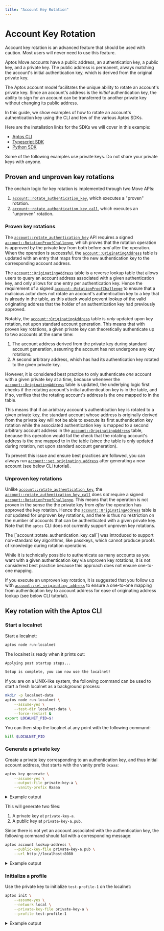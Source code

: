 ```yaml
---
title: "Account Key Rotation"
---
```



# Account Key Rotation

<Callout type="warning">
  Account key rotation is an advanced feature that should be used with caution.
  Most users will never need to use this feature.
</Callout>

Aptos Move accounts have a public address, an authentication key, a public key,
and a private key. The public address is permanent, always matching the
account's initial authentication key, which is derived from the original private
key.

The Aptos account model facilitates the unique ability to rotate an account's
private key. Since an account's address is the _initial_ authentication key, the
ability to sign for an account can be transferred to another private key without
changing its public address.

In this guide, we show examples of how to rotate an account's authentication key
using the CLI and few of the various Aptos SDKs.

Here are the installation links for the SDKs we will cover in this example:

- [Aptos CLI](../cli.mdx)
- [Typescript SDK](../sdks/ts-sdk.mdx)
- [Python SDK](../sdks/python-sdk.mdx)

<Callout type="warning">
Some of the following examples use private keys. Do not share your private
keys with anyone.
</Callout>

## Proven and unproven key rotations

The onchain logic for key rotation is implemented through two Move APIs:

1. [`account::rotate_authentication_key`], which executes a "proven" rotation.
1. [`account::rotate_authentication_key_call`], which executes an "unproven"
   rotation.

### Proven key rotations

The [`account::rotate_authentication_key`] API requires a signed
[`account::RotationProofChallenge`], which proves that the rotation operation is
approved by the private key from both before _and_ after the operation. When the
operation is successful, the [`account::OriginatingAddress`] table is updated
with an entry that maps from the new authentication key to the corresponding
account address.

The [`account::OriginatingAddress`] table is a reverse lookup table that allows
users to query an account address associated with a given authentication key,
and only allows for one entry per authentication key. Hence the requirement of a
signed [`account::RotationProofChallenge`] to ensure that a malicious actor does
not rotate an account's authentication key to a key that is already in the
table, as this attack would prevent lookup of the valid originating address that
the holder of an authentication key had previously approved.

Notably, the [`account::OriginatingAddress`] table is _only_ updated upon key
rotation, not upon standard account generation. This means that with proven key
rotations, a given private key can theoretically authenticate up to two accounts
at the same time:

1. The account address derived from the private key during standard account
   generation, assuming the account has not undergone any key rotations.
1. A second arbitrary address, which has had its authentication key rotated to
   the given private key.

However, it is considered best practice to only authenticate _one_ account with
a given private key at a time, because whenever the
[`account::OriginatingAddress`] table is updated, the underlying logic first
checks if the rotating account's initial authentication key is in the table, and
if so, verifies that the rotating account's address is the one mapped to in the
table.

This means that if an arbitrary account's authentication key is rotated to
a given private key, the standard account whose address is originally derived
from the private key will not be able to execute its first authentication key
rotation while the associated authentication key is mapped to a second arbitrary
account address in the [`account::OriginatingAddress`] table, because this
operation would fail the check that the rotating account's address is the one
mapped to in the table (since the table is only updated during rotation, not
upon standard account generation).

To prevent this issue and ensure best practices are followed, you can always run
[`account::set_originating_address`] after generating a new account (see below
CLI tutorial).

### Unproven key rotations

Unlike [`account::rotate_authentication_key`], the
[`account::rotate_authentication_key_call`] does _not_ require a signed
[`account::RotationProofChallenge`]. This means that the operation is not proven
in the sense the the private key from _after_ the operation has approved the
key rotation. Hence the [`account::OriginatingAddress`] table is _not_ updated
for unproven key rotations, and there is thus no restriction on the number of
accounts that can be authenticated with a given private key. Note that the
`aptos` CLI does not currently support unproven key rotations.

<Callout type="info" emoji="🧠">
The [`account::rotate_authentication_key_call`] was introduced to support
non-standard key algorithms, like passkeys, which cannot produce proofs of
knowledge during rotation operations.
</Callout>

While it is technically possible to authenticate as many accounts as you want
with a given authentication key via unproven key rotations, it is not considered
best practice because this approach does not ensure one-to-one mapping.

If you execute an unproven key rotation, it is suggested that you follow up with
[`account::set_originating_address`] to ensure a one-to-one mapping from
authentication key to account address for ease of originating address lookup
(see below CLI tutorial).

## Key rotation with the Aptos CLI

<Steps>

### Start a localnet

Start a localnet:

```sh filename="Terminal"
aptos node run-localnet
```

The localnet is ready when it prints out:

```sh filename="Terminal"
Applying post startup steps...

Setup is complete, you can now use the localnet!
```

<Callout type="info" emoji="🧠">
If you are on a UNIX-like system, the following command can be used to start a
fresh localnet as a background process:

```sh filename="Terminal"
mkdir -p localnet-data
aptos node run-localnet \
    --assume-yes \
    --test-dir localnet-data \
    --force-restart &
export LOCALNET_PID=$!
```

You can then stop the localnet at any point with the following command:

```sh filename="Terminal"
kill $LOCALNET_PID
```

</Callout>

### Generate a private key

Create a private key corresponding to an authentication key, and thus initial
account address, that starts with the vanity prefix `0xaaa`:

```sh filename="Terminal"
aptos key generate \
    --assume-yes \
    --output-file private-key-a \
    --vanity-prefix 0xaaa
```

<details>
<summary>Example output</summary>
```sh filename="Terminal"
{
  "Result": {
    "Account Address:": "0xaaa5131b4d3fcef8d33ee465c4ee65727e36039f283455be87b1164200572e5b",
    "PublicKey Path": "private-key-a.pub",
    "PrivateKey Path": "private-key-a"
  }
}
```
</details>

This will generate two files:

1. A private key at `private-key-a`.
1. A public key at `private-key-a.pub`.

Since there is not yet an account associated with the authentication key, the
following command should fail with a corresponding message:

```sh filename="Terminal"
aptos account lookup-address \
    --public-key-file private-key-a.pub \
    --url http://localhost:8080
```

<details>
<summary>Example output</summary>
```sh filename="Terminal"
{
  "Error": "API error: API error Error(AccountNotFound): Account not found by Address(0xaaafb224eb00e4d0ef520ce02038ede850893622562a4189b7f6e5d94454ccd9) and Ledger version(1206)"
}
```
</details>

### Initialize a profile

Use the private key to initialize `test-profile-1` on the localnet:

```sh filename="Terminal"
aptos init \
    --assume-yes \
    --network local \
    --private-key-file private-key-a \
    --profile test-profile-1
```

<details>
<summary>Example output</summary>
```sh filename="Terminal"
Configuring for profile test-profile-1
Configuring for network Local
Using command line argument for private key
Account 0xaaa5131b4d3fcef8d33ee465c4ee65727e36039f283455be87b1164200572e5b doesn\'t exist, creating it and funding it with 100000000 Octas
Account 0xaaa5131b4d3fcef8d33ee465c4ee65727e36039f283455be87b1164200572e5b funded successfully

---
Aptos CLI is now set up for account 0xaaa5131b4d3fcef8d33ee465c4ee65727e36039f283455be87b1164200572e5b as profile test-profile-1!  Run `aptos --help` for more information about commands
{
  "Result": "Success"
}
```
</details>

Note that you can always view the profile with:

```sh filename="Terminal"
aptos config show-profiles --profile test-profile-1
```

<details>
<summary>Example output</summary>
```sh filename="Terminal"
{
  "Result": {
    "test-profile-1": {
      "has_private_key": true,
      "public_key": "0xe0bfe46f41c5be40e7a068e8dff4d6016126b226d947a39262f5b2347217a7e3",
      "account": "aaa5131b4d3fcef8d33ee465c4ee65727e36039f283455be87b1164200572e5b",
      "rest_url": "http://localhost:8080",
      "faucet_url": "http://localhost:8081"
    }
  }
}
```
</details>

However, this will not show the private key, which is hidden by default. If you
would like to show the private key:

```sh filename="Terminal"
aptos config show-private-key --profile test-profile-1
```

<details>
<summary>Example output</summary>
```sh filename="Terminal"
{
  "Result": "0xcc3b0c38ad99e171263a7af930464313d1fb105d0d8e6a4b13f9b1140563a7dd"
}
```
</details>

### Look up address

Now that there is an onchain account associated with the authentication key,
you can look up the account address using `aptos account lookup-address`:

```sh filename="Terminal"
aptos account lookup-address \
    --public-key-file private-key-a.pub \
    --url http://localhost:8080
```

<details>
<summary>Example output</summary>
```sh filename="Terminal"
{
  "Result": "aaa5131b4d3fcef8d33ee465c4ee65727e36039f283455be87b1164200572e5b"
}
```
</details>

Store this address in a shell variable:

```sh filename="Terminal"
ADDRESS_A=aaa...
```

<Callout type="info" emoji="🧠">
If you are using a UNIX-like machine that has `jq`, you can easily store the account address via:

```sh filename="Terminal"
export ADDRESS_A=$(
    aptos account lookup-address \
        --public-key-file private-key-a.pub \
        --url http://localhost:8080 \
            | jq -r '.Result'
)
echo $ADDRESS_A
```
</Callout>

### Look up authentication key

Recall that the address of an account is identical to its authentication key
when it is initially created, which means that the account address `aaa...` is
identical to the account's authentication key:

```sh filename="Terminal"
aptos move view \
    --args address:$ADDRESS_A \
    --function-id 0x1::account::get_authentication_key \
    --url http://localhost:8080
```

<details>
<summary>Example output</summary>
```sh filename="Terminal"
{
  "Result": [
    "0xaaa5131b4d3fcef8d33ee465c4ee65727e36039f283455be87b1164200572e5b"
  ]
}
```
</details>

Hence, store the authentication key in a shell variable:

```sh
AUTH_KEY_A=$ADDRESS_A
```

Note, however, since the account has not yet had its authentication key rotated,
there is no corresponding entry in the [`account::OriginatingAddress`] table:

```sh filename="Terminal"
aptos move view \
    --args address:$AUTH_KEY_A \
    --function-id 0x1::account::originating_address \
    --url http://localhost:8080
```

<details>
<summary>Example output</summary>
```sh filename="Terminal"
{
  "Result": [
    {
      "vec": []
    }
  ]
}
```
</details>

### Set originating address

To ensure an entry in the [`account::OriginatingAddress`] table for this new account,
you can run [`account::set_originating_address`]:

```sh filename="Terminal"
aptos move run \
    --assume-yes \
    --function-id 0x1::account::set_originating_address \
    --profile test-profile-1
```

<details>
<summary>Example output</summary>
```sh filename="Terminal"
{
  "Result": {
    "transaction_hash": "0x216992ef37a3c2f42aa9f8fed8f94d9f945a00e952dfe96b46123bb5c387ab6c",
    "gas_used": 444,
    "gas_unit_price": 100,
    "sender": "aaa5131b4d3fcef8d33ee465c4ee65727e36039f283455be87b1164200572e5b",
    "sequence_number": 0,
    "success": true,
    "timestamp_us": 1717809169531279,
    "version": 3268,
    "vm_status": "Executed successfully"
  }
}
```
</details>

Then you should see an entry in the [`account::OriginatingAddress`] table:

```sh filename="Terminal"
aptos move view \
    --args address:$AUTH_KEY_A \
    --function-id 0x1::account::originating_address \
    --url http://localhost:8080
```

<details>
<summary>Example output</summary>
```sh filename="Terminal"
{
  "Result": [
    {
      "vec": [
        "0xaaa5131b4d3fcef8d33ee465c4ee65727e36039f283455be87b1164200572e5b"
      ]
    }
  ]
}
```
</details>

### Rotate authentication key

Generate a new private key:

```sh filename="Terminal"
aptos key generate \
    --assume-yes \
    --output-file private-key-b \
    --vanity-prefix 0xbbb
```

<details>
<summary>Example output</summary>
```sh filename="Terminal"
{
  "Result": {
    "PrivateKey Path": "private-key-b",
    "Account Address:": "0xbbbdb12f4fa23b8fe8711b77f4ab7108f3a22077c5dfe787eed3d048a0b82734",
    "PublicKey Path": "private-key-b.pub"
  }
}
```
</details>

Rotate the authentication key of the existing onchain account to the new
private key:

```sh filename="Terminal"
aptos account rotate-key \
    --assume-yes \
    --new-private-key-file private-key-b \
    --profile test-profile-1 \
    --save-to-profile test-profile-2
```

<details>
<summary>Example output</summary>
```sh filename="Terminal"
{
  "Result": {
    "message": "Saved new profile test-profile-2",
    "transaction": {
      "transaction_hash": "0xe561b710390511203511d15eee6f019a2e43ba32f8e3b7ce6bf812232e3bd27f",
      "gas_used": 449,
      "gas_unit_price": 100,
      "sender": "aaa8dc0f5e7a6e820f7b1906d99864412b12274ed259ad06bc2c2d8ee7b51e51",
      "sequence_number": 1,
      "success": true,
      "timestamp_us": 1717810059696079,
      "version": 1109,
      "vm_status": "Executed successfully"
    }
  }
}
```
</details>

### Compare profiles

Compare `test-profile-1` (which is now stale) with `test-profile-2` (which is
current) noting that the public key has changed, but not the account address:

```sh filename="Terminal"
aptos config show-profiles --profile test-profile-1
aptos config show-profiles --profile test-profile-2
```

<details>
<summary>Example output</summary>
```sh filename="Terminal"
{
  "Result": {
    "test-profile-1": {
      "has_private_key": true,
      "public_key": "0xb517173e68f4116e99c7fa1677058a6ee786a3b9e12447000db7fd85ab99dbdd",
      "account": "aaa8dc0f5e7a6e820f7b1906d99864412b12274ed259ad06bc2c2d8ee7b51e51",
      "rest_url": "http://localhost:8080",
      "faucet_url": "http://localhost:8081"
    }
  }
}
{
  "Result": {
    "test-profile-2": {
      "has_private_key": true,
      "public_key": "0xadc3dd795fdd8569f59dc7b9900b38a5d7b95348b815de4eb5f00e2c2da07916",
      "account": "aaa8dc0f5e7a6e820f7b1906d99864412b12274ed259ad06bc2c2d8ee7b51e51",
      "rest_url": "http://localhost:8080",
      "faucet_url": "http://localhost:8081"
    }
  }
}
```
</details>

Lookup the new authentication key:

```sh filename="Terminal"
aptos move view \
    --args address:$ADDRESS_A \
    --function-id 0x1::account::get_authentication_key \
    --url http://localhost:8080
```

<details>
<summary>Example output</summary>
```sh filename="Terminal"
{
  "Result": [
    "0xbbbdb12f4fa23b8fe8711b77f4ab7108f3a22077c5dfe787eed3d048a0b82734"
  ]
}
```
</details>

Store the authentication key in a shell variable:

```sh filename="Terminal"
AUTH_KEY_B=bbb...
```

<Callout type="info" emoji="🧠">
If you are using a UNIX-like machine that has `jq`, you can easily store the authentication key via:

```sh filename="Terminal"
export AUTH_KEY_B=$(
    aptos move view \
        --args address:$ADDRESS_A \
        --function-id 0x1::account::get_authentication_key \
        --url http://localhost:8080 \
        | jq -r '.Result[0]'
)
echo $AUTH_KEY_B
```
</Callout>

### Look up originating addresses

Check the originating address for the new authentication key:

```sh filename="Terminal"
aptos move view \
    --args address:$AUTH_KEY_B \
    --function-id 0x1::account::originating_address \
    --url http://localhost:8080
```

<details>
<summary>Example output</summary>
```sh filename="Terminal"
{
  "Result": [
    {
      "vec": [
        "0xaaa8dc0f5e7a6e820f7b1906d99864412b12274ed259ad06bc2c2d8ee7b51e51"
      ]
    }
  ]
}
```
</details>

Check the originating address for the old authentication key:

```sh filename="Terminal"
aptos move view \
    --args address:$AUTH_KEY_A \
    --function-id 0x1::account::originating_address \
    --url http://localhost:8080
```

<details>
<summary>Example output</summary>
```sh filename="Terminal"
{
  "Result": [
    {
      "vec": []
    }
  ]
}
```
</details>

### Attempt invalid rotation (same key)

Attempt an invalid rotation where the current authentication key is identical
to the new authentication key:

```sh filename="Terminal"
aptos account rotate-key \
    --assume-yes \
    --new-private-key-file private-key-b \
    --profile test-profile-2 \
    --skip-saving-profile
```

<details>
<summary>Example output</summary>
```sh filename="Terminal"
{
  "Error": "Invalid arguments: New public key cannot be the same as the current public key"
}
```
</details>

### Attempt invalid rotation (new key already mapped)

Create another private key:

```sh filename="Terminal"
aptos key generate \
    --assume-yes \
    --output-file private-key-c \
    --vanity-prefix 0xccc
```

<details>
<summary>Example output</summary>
```sh filename="Terminal"
{
  "Result": {
    "PrivateKey Path": "private-key-c",
    "PublicKey Path": "private-key-c.pub",
    "Account Address:": "0xccc79d46b2963cb87f2ff32c51eb6c6361e8aa108d334d3183c3016389542958"
  }
}
```
</details>

Initialize a new profile:

```sh filename="Terminal"
aptos init \
    --assume-yes \
    --network local \
    --private-key-file private-key-c \
    --profile test-profile-3
```

<details>
<summary>Example output</summary>
```sh filename="Terminal"
Configuring for profile test-profile-3
Configuring for network Local
Using command line argument for private key
Account 0xccc79d46b2963cb87f2ff32c51eb6c6361e8aa108d334d3183c3016389542958 doesn\'t exist, creating it and funding it with 100000000 Octas
Account 0xccc79d46b2963cb87f2ff32c51eb6c6361e8aa108d334d3183c3016389542958 funded successfully

---
Aptos CLI is now set up for account 0xccc79d46b2963cb87f2ff32c51eb6c6361e8aa108d334d3183c3016389542958 as profile test-profile-3!  Run `aptos --help` for more information about commands
{
  "Result": "Success"
}
```
</details>

Attempt an invalid rotation where the new authentication key is already mapped:

```sh filename="Terminal"
aptos account rotate-key \
    --assume-yes \
    --max-gas 100000 \
    --new-private-key-file private-key-b \
    --profile test-profile-3 \
    --skip-saving-profile
```

(`--max-gas` is specified here to skip local simulation, which does not print
out as descriptive of an error as the actual transaction.)

<details>
<summary>Example output</summary>
```sh filename="Terminal"
{
  "Error": "API error: Unknown error Transaction committed on chain, but failed execution: Move abort in 0x1::account: ENEW_AUTH_KEY_ALREADY_MAPPED(0x10015): The new authentication key already has an entry in the `OriginatingAddress` table"
}
```
</details>

### Attempt invalid rotation (invalid originating address)

Rotate the authentication key for account `0xaaa...` to use the authentication
key for account `0xccc...`:

```sh filename="Terminal"
aptos account rotate-key \
    --assume-yes \
    --new-private-key-file private-key-c \
    --profile test-profile-2 \
    --save-to-profile test-profile-4
```

<details>
<summary>Example output</summary>
```sh filename="Terminal"
{
  "Result": {
    "message": "Saved new profile test-profile-4",
    "transaction": {
      "transaction_hash": "0xa5dec792d82ef7471cdf82b9c957fc79b5815da770ad1dd9232ae4692e4f0895",
      "gas_used": 449,
      "gas_unit_price": 100,
      "sender": "aaa8dc0f5e7a6e820f7b1906d99864412b12274ed259ad06bc2c2d8ee7b51e51",
      "sequence_number": 2,
      "success": true,
      "timestamp_us": 1717812312772580,
      "version": 5355,
      "vm_status": "Executed successfully"
    }
  }
}
```
</details>

Then try to rotate the authentication key for account `0xccc...` for the first
time, an operation that is blocked because an entry for the authentication key
was established in the [`account::OriginatingAddress`] table during the last
operation:

```sh filename="Terminal"
aptos account rotate-key \
    --assume-yes \
    --max-gas 100000 \
    --new-private-key-file private-key-b \
    --profile test-profile-3 \
    --skip-saving-profile
```

(`--max-gas` is specified here to skip local simulation, which does not print
out as descriptive of an error as the actual transaction.)

<details>
<summary>Example output</summary>
```sh filename="Terminal"
{
  "Error": "API error: Unknown error Transaction committed on chain, but failed execution: Move abort in 0x1::account: EINVALID_ORIGINATING_ADDRESS(0x6000d): Abort the transaction if the expected originating address is different from the originating address on-chain"
}
```
</details>

### Clean up

Delete the test profiles:

```shell filename="Terminal"
aptos config delete-profile --profile test-profile-1
aptos config delete-profile --profile test-profile-2
aptos config delete-profile --profile test-profile-3
aptos config delete-profile --profile test-profile-4
```

Then you can stop the localnet and delete the private and public key files.

<Callout type="info" emoji="🧠">
If you are using a UNIX-like machine:

```shell filename="Terminal"
aptos config delete-profile --profile test-profile-1
aptos config delete-profile --profile test-profile-2
aptos config delete-profile --profile test-profile-3
aptos config delete-profile --profile test-profile-4
rm private-key-*
kill $LOCALNET_PID
rm -fr localnet-data
```
</Callout>

### Rotate keys for a Ledger

You can also perform authentication key rotation with a private key that is
securely stored on a Ledger hardware wallet. For more information, see the
[Ledger authentication key rotation guide](../cli/trying-things-on-chain/ledger.mdx#authentication-key-rotation).

</Steps>

## TypeScript key rotation example
    This program creates two accounts on devnet, Alice and Bob, funds them, then
    rotates the Alice's authentication key to that of Bob's.

    View the full example for this code
    [here](https://github.com/aptos-labs/aptos-core/blob/main/ecosystem/typescript/sdk/examples/typescript-esm/rotate_key.ts).

    The function to rotate is very simple:

    {/* TODO CODE EXAMPLE */}

    Commands to run the example script:

    ### Navigate to the typescript SDK directory, install dependencies and run
    rotate_key.ts
    ```bash filename="Terminal"
    cd ~/aptos-core/ecosystem/typescript/sdk/examples/typescript-esm
    pnpm install && pnpm rotate_key
    ```

    ### rotate_key.ts output
    ```shell filename="Terminal"
    Account Address Auth Key Private Key Public Key
    ------------------------------------------------------------------------------------------------
    Alice 0x213d...031013 '0x213d...031013' '0x00a4...b2887b' '0x859e...08d2a9'
    Bob 0x1c06...ac3bb3 0x1c06...ac3bb3 0xf2be...9486aa 0xbbc1...abb808

    ...rotating...

    Alice 0x213d...031013 '0x1c06...ac3bb3' '0xf2be...9486aa' '0xbbc1...abb808'
    Bob 0x1c06...ac3bb3 0x1c06...ac3bb3 0xf2be...9486aa 0xbbc1...abb808
    ```

## Python key rotation example
    This program creates two accounts on devnet, Alice and Bob, funds them, then
    rotates the Alice's authentication key to that of Bob's.

    View the full example for this code
    [here](https://github.com/aptos-labs/aptos-core/blob/main/ecosystem/python/sdk/examples/rotate_key.py).

    Here's the relevant code that rotates Alice's keys to Bob's:

    {/* TODO CODE EXAMPLE */}

    Commands to run the example script:

    ### Navigate to the python SDK directory, install dependencies and run
    rotate_key.ts
    ```bash filename="Terminal"
    cd aptos-core/ecosystem/python/sdk
    poetry install && poetry run python -m examples.rotate-key
    ```

    ### rotate_key.py output
    ```bash filename="Terminal"
    Account Address Auth Key Private Key Public Key
    ------------------------------------------------------------------------------------------------
    Alice 0x213d...031013 '0x213d...031013' '0x00a4...b2887b' '0x859e...08d2a9'
    Bob 0x1c06...ac3bb3 0x1c06...ac3bb3 0xf2be...9486aa 0xbbc1...abb808

    ...rotating...

    Alice 0x213d...031013 '0x1c06...ac3bb3' '0xf2be...9486aa' '0xbbc1...abb808'
    Bob 0x1c06...ac3bb3 0x1c06...ac3bb3 0xf2be...9486aa 0xbbc1...abb808
    ```

[`account::rotate_authentication_key`]: https://github.com/aptos-labs/aptos-core/blob/acb6c891cd42a63b3af96561a1aca164b800c7ee/aptos-move/framework/aptos-framework/sources/account.move#L326
[`account::rotate_authentication_key_call`]: https://github.com/aptos-labs/aptos-core/blob/acb6c891cd42a63b3af96561a1aca164b800c7ee/aptos-move/framework/aptos-framework/sources/account.move#L294
[`account::RotationProofChallenge`]: https://github.com/aptos-labs/aptos-core/blob/acb6c891cd42a63b3af96561a1aca164b800c7ee/aptos-move/framework/aptos-framework/sources/account.move#L79
[`account::OriginatingAddress`]: https://github.com/aptos-labs/aptos-core/blob/acb6c891cd42a63b3af96561a1aca164b800c7ee/aptos-move/framework/aptos-framework/sources/account.move#L70
[`account::set_originating_address`]: https://github.com/alnoki/aptos-core/blob/5ba4a8d1344b0bb6e22665525a96e787b9a44e55/aptos-move/framework/aptos-framework/sources/account.move#L528